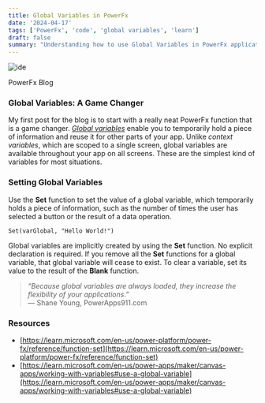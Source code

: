 ```yaml
---
title: Global Variables in PowerFx
date: '2024-04-17'
tags: ['PowerFx', 'code', 'global variables', 'learn']
draft: false
summary: "Understanding how to use Global Variables in PowerFx applications."
---
```


<div style={{ textAlign: 'center' }}>
  <img src="/static/images/code_var.png" alt="ide" />
  <p>PowerFx Blog</p>
</div>

### Global Variables: A Game Changer

My first post for the blog is to start with a really neat PowerFx function that is a game changer. _[Global variables](https://learn.microsoft.com/en-us/power-apps/maker/canvas-apps/working-with-variables#use-a-global-variable)_ enable you to temporarily hold a piece of information and reuse it for other parts of your app. Unlike _context variables_, which are scoped to a single screen, global variables are available throughout your app on all screens. These are the simplest kind of variables for most situations.

### Setting Global Variables

Use the **Set** function to set the value of a global variable, which temporarily holds a piece of information, such as the number of times the user has selected a button or the result of a data operation.

```powerfx
Set(varGlobal, "Hello World!")
```

Global variables are implicitly created by using the **Set** function. No explicit declaration is required. If you remove all the **Set** functions for a global variable, that global variable will cease to exist. To clear a variable, set its value to the result of the **Blank** function.

> _“Because global variables are always loaded, they increase the flexibility of your applications.”_  
> — Shane Young, PowerApps911.com

### Resources

- [https://learn.microsoft.com/en-us/power-platform/power-fx/reference/function-set](https://learn.microsoft.com/en-us/power-platform/power-fx/reference/function-set)
- [https://learn.microsoft.com/en-us/power-apps/maker/canvas-apps/working-with-variables#use-a-global-variable](https://learn.microsoft.com/en-us/power-apps/maker/canvas-apps/working-with-variables#use-a-global-variable)
